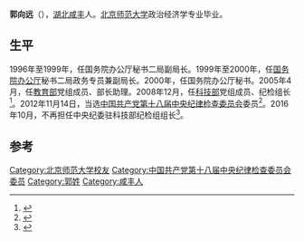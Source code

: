 '''郭向远'''（{{bd|1953年|11月||}}），[[湖北|湖北]][[咸丰|咸丰]]人。[[北京师范大学|北京师范大学]]政治经济学专业毕业。

==生平==
1996年至1999年，任国务院办公厅秘书二局副局长。1999年至2000年，任[[国务院办公厅|国务院办公厅]]秘书二局政务专员兼副局长。2000年，任国务院办公厅秘书。2005年4月，任[[中华人民共和国教育部|教育部]]党组成员、部长助理。2008年12月，任[[中华人民共和国科学技术部|科技部]]党组成员、纪检组长<ref>{{cite news|title=郭向远莅临平顶山市调研企业科技创新工作|url=http://www.henan.gov.cn/zwgk/system/2014/06/25/010481932.shtml|accessdate=2014-11-16|newspaper=河南省人民政府|archive-date=2014-12-10|archive-url=https://web.archive.org/web/20141210022656/http://www.henan.gov.cn/zwgk/system/2014/06/25/010481932.shtml|dead-url=no}}</ref>。2012年11月14日，当选[[中国共产党第十八届中央纪律检查委员会|中国共产党第十八届中央纪律检查委员会]]委员<ref>{{cite news|title=科技部纪检组组长郭向远莅许调研|url=http://www.21xc.com/Article/ShowArticle.asp?ArticleID=272531|accessdate=2014-11-16|newspaper=许昌网|archive-date=2014-11-28|archive-url=https://web.archive.org/web/20141128101657/http://www.21xc.com/Article/ShowArticle.asp?ArticleID=272531|dead-url=yes}}</ref>。2016年10月，不再担任中央纪委驻科技部纪检组组长<ref>{{cite web|url=http://district.ce.cn/newarea/sddy/201611/01/t20161101_17391989.shtml|title=安徽省纪委原书记王宾宜任科技部纪检组组长 郭向远不再担任|publisher=中国经济网|accessdate=2016-10-31|archive-date=2016-11-03|archive-url=https://web.archive.org/web/20161103142001/http://district.ce.cn/newarea/sddy/201611/01/t20161101_17391989.shtml|dead-url=no}}</ref>。

==参考==
{{reflist}}

{{1998届中央党校一年制中青年干部培训班}}
{{Authority control}}
{{DEFAULTSORT:G}}
[[Category:北京师范大学校友|Category:北京师范大学校友]]
[[Category:中国共产党第十八届中央纪律检查委员会委员|Category:中国共产党第十八届中央纪律检查委员会委员]]
[[Category:郭姓|Category:郭姓]]
[[Category:咸丰人|Category:咸丰人]]